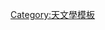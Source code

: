 {{Navbox
|name = 暗物質
|title = [[暗物質]]
|bodyclass = hlist
|image = [[File:1e0657 scale.jpg|180px]]
|state = {{{state|autocollapse}}}

|group1 = 暗物質的形態
|list1 = 
* [[重子暗物质]]
* [[冷暗物質]]
* [[熱暗物質]]
* {{le|輕暗物質|Light dark matter}}
* [[混合暗物質]]
* [[溫暗物質]]
* {{le|自交互作用暗物質|Self-interacting dark matter}}
* {{le|純量場暗物質|Scalar field dark matter}}
* [[原初黑洞]]

|group2 = 假想的粒子
|list2 = 
* [[軸子]]
* [[超軸子]]
* {{le|变色龙粒子|Chameleon particle}}
* {{le|暗光子|Dark photon}}
* {{le|黑洞子|Holeum}}
* {{le|最輕超對稱粒子|Lightest Supersymmetric Particle|LSP}}
* {{le|迷你电荷粒子|Minicharged particle}}
* [[超中性子]]
* [[惰性中微子]]
* [[強交互作用粒子|SIMP]]
* [[大质量弱相互作用粒子|WIMP]]

|group3 = 理論和物體
|list3 = 
* [[星系暈尖點問題]]
* [[暗流體]]
* [[暗星系]]
* [[暗球狀星團]]
* [[暗物質暈]]
* {{le|暗輻射|Dark radiation}}
* [[暗星]]
* [[矮星系問題]]
* {{le|晕质量函数|Halo mass function}}
* [[质量维度一费米子]]
* [[暈族大質量緻密天體]]
* {{le|鏡物質|Mirror matter}}
* {{le|納瓦羅–弗倫克–懷特分佈|Navarro–Frenk–White profile}}
* [[埃纳斯托轮廓]]

|group4 = 搜尋實驗
|list4 = {{navbox|child
 |group1 = 直接偵測
 |list1 = 
* {{le|軸子暗物質實驗|Axion Dark Matter Experiment}}
* [[ANAIS]]
* [[ArDM]]
* [[中国暗物质实验]]
* [[低溫暗物質搜尋計畫]]
* {{le|迷你惰氣基低溫低能量天文物理學|Cryogenic Low-Energy Astrophysics with Neon}}
* [[费米国立加速器实验室|COUPP]]
* {{le|超導體溫度計尋找低溫罕有事件|Cryogenic Rare Event Search with Superconducting Thermometers|CRESST}}
* {{le|罕見事件低溫地下觀測站|CUORE}}
* [[DAMA/LIBRA]]
* [[DAMA/NaI]]
* [[DarkSide]]
* [[DEAP]]
* {{le|暗物質時間投影室|Dark Matter Time Projection Chamber|DMTPC}}
* [[Directional Recoil Identification From Tracks|DRIFT]]
* [[EDELWEISS]]
* [[European Underground Rare Event Calorimeter Array|EURECA]]
* [[Korea Invisible Mass Search|KIMS]]
* {{le|大型地下氙實驗|Large Underground Xenon experiment|LUX}}
* [[勒克斯-澤普林實驗|LZ]]
* [[粒子和天体物理氙探测器]]
* [[PICO]]
* [[PICASSO]]
* [[SIMPLE (dark matter)|SIMPLE]]
* [[英國暗物質合作計畫|UKDMC]]
* [[WIMP Argon Programme|WARP]]
* [[XENON]]
* [[ZEPLIN-III]]

 |group2 = 間接偵測
 |list2 = 
* [[阿尔法磁谱仪|AMS-02]]
* [[ANTARES (telescope)|ANTARES]]
* {{le|先進薄電離量能器|Advanced Thin Ionization Calorimeter|ATIC}}
* {{le|量能器電子望遠鏡|Calorimetric Electron Telescope|CALET}}
* {{le|歐洲核子研究組織軸子太陽望遠鏡|CERN Axion Solar Telescope|CAST}}
* [[暗物质粒子探测卫星|暗物质-{}-粒子探测卫星]]
* [[神奇伽馬射線望遠鏡]]
* {{le|高海拔水中契忍可夫觀測站|High Altitude Water Cherenkov Experiment|HAWC}}
* [[高能立體視野望遠鏡]]
* [[冰立方中微子天文台|冰立方]]
* [[天文物理重力微透鏡觀測|MOA]]
* [[光學重力透鏡實驗|OGLE]]
* [[PAMELA]]
* {{le|超高能輻射成像望遠鏡陣列系統|VERITAS|VERITAS}}

 |group3 = 其它計畫
 |list3 = 
* [[MultiDark]]
* [[PVLAS]]
* [[SNOLAB]]
}}

|group5 = 可能的[[暗星系]]
|list5 = 
* [[HE0450-2958]]
* [[HVC 127-41-330]]
* [[史密斯云]]
* [[VIRGOHI21]]

|group6 = 相關的
|list6 = 
* [[星系自轉問題]]
* [[反物质]]
* [[暗能量]]
* [[奇異物質 (假設事物)|奇異物質]]
* [[星系的形成和演化]]
* [[揭示計畫]]

| below = 
* {{icon|Category}} '''[[:Category:暗物質|分类]]'''
* {{icon|commons}} '''[[Commons:Category:Dark matter|维基共享]]'''
}}<noinclude>
{{collapsible option}}
[[Category:天文學模板]]
</noinclude>